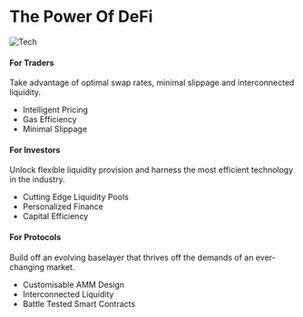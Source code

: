 # The Power Of DeFi
![Tech](https://user-images.githubusercontent.com/109503546/207840079-d2166d98-7006-4298-a0ed-0d3c6d1e4cd4.png)

####  For Traders 

Take advantage of optimal swap rates, minimal slippage and interconnected liquidity. 

* Intelligent Pricing
* Gas Efficiency 
* Minimal Slippage

####  For Investors 

Unlock flexible liquidity provision and harness the most efficient technology in the industry.

* Cutting Edge Liquidity Pools  
* Personalized Finance
* Capital Efficiency  
 

#### For Protocols 

Build off an evolving baselayer that thrives off the demands of an ever-changing market.

* Customisable AMM Design
* Interconnected Liquidity  
* Battle Tested Smart Contracts
